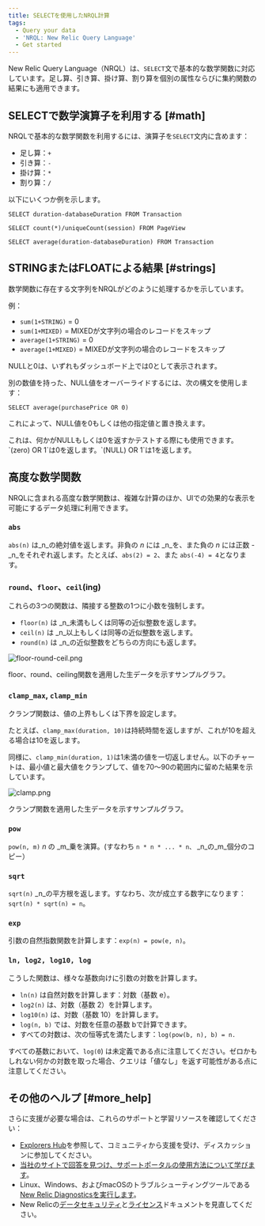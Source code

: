 ```yaml
---
title: SELECTを使用したNRQL計算
tags:
  - Query your data
  - 'NRQL: New Relic Query Language'
  - Get started
---
```


New Relic Query Language（NRQL）は、`SELECT`文で基本的な数学関数に対応しています。足し算、引き算、掛け算、割り算を個別の属性ならびに集約関数の結果にも適用できます。

## SELECTで数学演算子を利用する [#math]

NRQLで基本的な数学関数を利用するには、演算子を`SELECT`文内に含めます：

* 足し算：`+`
* 引き算：`-`
* 掛け算：`*`
* 割り算：`/`

以下にいくつか例を示します。

```
SELECT duration-databaseDuration FROM Transaction
```

```
SELECT count(*)/uniqueCount(session) FROM PageView
```

```
SELECT average(duration-databaseDuration) FROM Transaction
```

## STRINGまたはFLOATによる結果 [#strings]

数学関数に存在する文字列をNRQLがどのように処理するかを示しています。

例：

* `sum(1+STRING)` = 0
* `sum(1+MIXED)` = MIXEDが文字列の場合のレコードをスキップ
* `average(1+STRING)` = 0
* `average(1+MIXED)` = MIXEDが文字列の場合のレコードをスキップ

NULLと0は、いずれもダッシュボード上では0として表示されます。

別の数値を持った、NULL値をオーバーライドするには、次の構文を使用します：

```
SELECT average(purchasePrice OR 0)
```

これによって、NULL値を0もしくは他の指定値と置き換えます。

<Callout variant="tip">
  これは、何かがNULLもしくは0を返すかテストする際にも使用できます。`(zero) OR 1`は0を返します。`(NULL) OR 1`は1を返します。
</Callout>

## 高度な数学関数

NRQLに含まれる高度な数学関数は、複雑な計算のほか、UIでの効果的な表示を可能にするデータ処理に利用できます。

### `abs`

`abs(n)` は_n_の絶対値を返します。非負の _n_ には _n_を、また負の _n_ には正数 -_n_をそれぞれ返します。たとえば、`abs(2) = 2`、また `abs(-4) = 4`となります。

### `round`、`floor`、`ceil`(ing)

これらの3つの関数は、隣接する整数の1つに小数を強制します。

* `floor(n)` は _n_未満もしくは同等の近似整数を返します。
* `ceil(n)` は _n_以上もしくは同等の近似整数を返します。
* `round(n)` は _n_の近似整数をどちらの方向にも返します。

![floor-round-ceil.png](./images/floor-round-ceil.png "floor-round-ceil.png")

floor、round、ceiling関数を適用した生データを示すサンプルグラフ。

### `clamp_max`, `clamp_min`

クランプ関数は、値の上界もしくは下界を設定します。

たとえば、`clamp_max(duration, 10)`は持続時間を返しますが、これが10を超える場合は10を返します。

同様に、`clamp_min(duration, 1)`は1未満の値を一切返しません。以下のチャートは、最小値と最大値をクランプして、値を70～90の範囲内に留めた結果を示しています。

![clamp.png](./images/clamp.png "clamp.png")

クランプ関数を適用した生データを示すサンプルグラフ。

### `pow`

`pow(n, m)` _n_ の _m_乗を演算。(すなわち `n * n * ... * n、` _n_の_m_個分のコピー）

### `sqrt`

`sqrt(n)` _n_の平方根を返します。すなわち、次が成立する数字になります： `sqrt(n) * sqrt(n) = n`。

### `exp`

引数の自然指数関数を計算します：`exp(n) = pow(e, n)`。

### `ln, log2, log10, log`

こうした関数は、様々な基数向けに引数の対数を計算します。

* `ln(n)` は自然対数を計算します：対数（基数 e）。
* `log2(n)` は、対数（基数 2）を計算します。
* `log10(n)` は、対数（基数 10）を計算します。
* `log(n, b)` では、対数を任意の基数 bで計算できます。
* すべての対数は、次の恒等式を満たします：`log(pow(b, n), b) = n.`

すべての基数において、`log(0`) は未定義である点に注意してください。ゼロかもしれない何かの対数を取った場合、クエリは「値なし」を返す可能性がある点に注意してください。

## その他のヘルプ [#more_help]

さらに支援が必要な場合は、これらのサポートと学習リソースを確認してください：

* [Explorers Hub](https://discuss.newrelic.com/)を参照して、コミュニティから支援を受け、ディスカッションに参加してください。
* [当社のサイトで回答を見つけ、サポートポータルの使用方法について学びます](/docs/using-new-relic/welcome-new-relic/get-started/find-help-use-support-portal)。
* Linux、Windows、およびmacOSのトラブルシューティングツールである[New Relic Diagnosticsを実行します](/docs/using-new-relic/cross-product-functions/troubleshooting/new-relic-diagnostics)。
* New Relicの[データセキュリティ](/docs/security)と[ライセンス](/docs/licenses)ドキュメントを見直してください。
